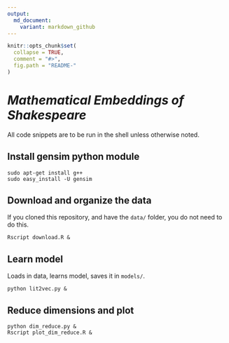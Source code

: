 ```yaml
---
output:
  md_document:
    variant: markdown_github
---
```


<!-- README.md is generated from README.Rmd. Please edit that file -->

```r
knitr::opts_chunk$set(
  collapse = TRUE,
  comment = "#>",
  fig.path = "README-"
)
```


# *Mathematical Embeddings of Shakespeare*

All code snippets are to be run in the shell unless otherwise noted.

## Install gensim python module

```
sudo apt-get install g++
sudo easy_install -U gensim
```

## Download and organize the data

If you cloned this repository, and have the `data/` folder, you do not need to do this.

```
Rscript download.R &
```

## Learn model

Loads in data, learns model, saves it in `models/`.

```
python lit2vec.py &
```

## Reduce dimensions and plot

```
python dim_reduce.py &
Rscript plot_dim_reduce.R &
```
